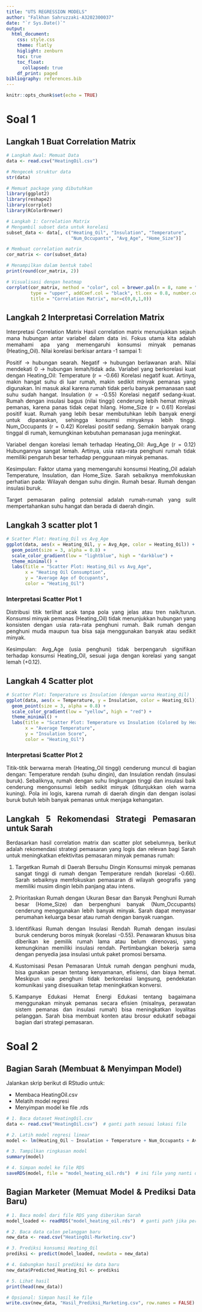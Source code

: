```yaml
---
title: "UTS REGRESSION MODELS"
author: "Falkhan Sahruzzaki-A3202300037"
date: "`r Sys.Date()`"
output: 
  html_document:
    css: style.css
    theme: flatly
    higlight: zenburn
    toc: true
    toc_float:
      collapsed: true
    df_print: paged
bibliography: references.bib
---
```


```{=html}
<style>
body{
text-align: justify}
</style>
```

```r
knitr::opts_chunk$set(echo = TRUE)
```
# Soal 1

## Langkah 1 Buat Correlation Matrix
```r
# Langkah Awal: Memuat Data
data <- read.csv("HeatingOil.csv")

# Mengecek struktur data
str(data)

# Memuat package yang dibutuhkan
library(ggplot2)
library(reshape2)
library(corrplot)
library(RColorBrewer)

# Langkah 1: Correlation Matrix
# Mengambil subset data untuk korelasi
subset_data <- data[, c("Heating_Oil", "Insulation", "Temperature", 
                        "Num_Occupants", "Avg_Age", "Home_Size")]

# Membuat correlation matrix
cor_matrix <- cor(subset_data)

# Menampilkan dalam bentuk tabel
print(round(cor_matrix, 2))

# Visualisasi dengan heatmap
corrplot(cor_matrix, method = "color", col = brewer.pal(n = 8, name = "RdYlBu"),
         type = "upper", addCoef.col = "black", tl.cex = 0.8, number.cex = 0.8,
         title = "Correlation Matrix", mar=c(0,0,1,0))
```

## Langkah 2 Interpretasi Correlation Matrix
Interpretasi Correlation Matrix
Hasil correlation matrix menunjukkan sejauh mana hubungan antar variabel dalam data ini. Fokus utama kita adalah memahami apa yang memengaruhi konsumsi minyak pemanas (Heating_Oil). Nilai korelasi berkisar antara -1 sampai 1:

Positif → hubungan searah.
Negatif → hubungan berlawanan arah.
Nilai mendekati 0 → hubungan lemah/tidak ada.
Variabel yang berkorelasi kuat dengan Heating_Oil:
Temperature (r = -0.66)
Korelasi negatif kuat.
Artinya, makin hangat suhu di luar rumah, makin sedikit minyak pemanas yang digunakan.
Ini masuk akal karena rumah tidak perlu banyak pemanasan saat suhu sudah hangat.
Insulation (r = -0.55)
Korelasi negatif sedang-kuat.
Rumah dengan insulasi bagus (nilai tinggi) cenderung lebih hemat minyak pemanas, karena panas tidak cepat hilang.
Home_Size (r = 0.61)
Korelasi positif kuat.
Rumah yang lebih besar membutuhkan lebih banyak energi untuk dipanaskan, sehingga konsumsi minyaknya lebih tinggi.
Num_Occupants (r = 0.42)
Korelasi positif sedang.
Semakin banyak orang tinggal di rumah, kemungkinan kebutuhan pemanasan juga meningkat.

Variabel dengan korelasi lemah terhadap Heating_Oil:
Avg_Age (r = 0.12)
Hubungannya sangat lemah.
Artinya, usia rata-rata penghuni rumah tidak memiliki pengaruh besar terhadap penggunaan minyak pemanas.

Kesimpulan:
Faktor utama yang memengaruhi konsumsi Heating_Oil adalah Temperature, Insulation, dan Home_Size.
Sarah sebaiknya memfokuskan perhatian pada:
Wilayah dengan suhu dingin.
Rumah besar.
Rumah dengan insulasi buruk.

Target pemasaran paling potensial adalah rumah-rumah yang sulit mempertahankan suhu hangat dan berada di daerah dingin.

## Langkah 3 scatter plot 1
```r
# Scatter Plot: Heating_Oil vs Avg_Age
ggplot(data, aes(x = Heating_Oil, y = Avg_Age, color = Heating_Oil)) +
  geom_point(size = 3, alpha = 0.8) +
  scale_color_gradient(low = "lightblue", high = "darkblue") +
  theme_minimal() +
  labs(title = "Scatter Plot: Heating_Oil vs Avg_Age",
       x = "Heating Oil Consumption",
       y = "Average Age of Occupants",
       color = "Heating_Oil")

```
### Interpretasi Scatter Plot 1
Distribusi titik terlihat acak tanpa pola yang jelas atau tren naik/turun.
Konsumsi minyak pemanas (Heating_Oil) tidak menunjukkan hubungan yang konsisten dengan usia rata-rata penghuni rumah.
Baik rumah dengan penghuni muda maupun tua bisa saja menggunakan banyak atau sedikit minyak.

Kesimpulan: Avg_Age (usia penghuni) tidak berpengaruh signifikan terhadap konsumsi Heating_Oil, sesuai juga dengan korelasi yang sangat lemah (+0.12).

## Langkah 4 Scatter plot
```r
# Scatter Plot: Temperature vs Insulation (dengan warna Heating_Oil)
ggplot(data, aes(x = Temperature, y = Insulation, color = Heating_Oil)) +
  geom_point(size = 3, alpha = 0.8) +
  scale_color_gradient(low = "yellow", high = "red") +
  theme_minimal() +
  labs(title = "Scatter Plot: Temperature vs Insulation (Colored by Heating_Oil)",
       x = "Average Temperature",
       y = "Insulation Score",
       color = "Heating_Oil")

```

### Interpretasi Scatter Plot 2
Titik-titik berwarna merah (Heating_Oil tinggi) cenderung muncul di bagian dengan:
Temperature rendah (suhu dingin), dan
Insulation rendah (insulasi buruk).
Sebaliknya, rumah dengan suhu lingkungan tinggi dan insulasi baik cenderung mengonsumsi lebih sedikit minyak (ditunjukkan oleh warna kuning).
Pola ini logis, karena rumah di daerah dingin dan dengan isolasi buruk butuh lebih banyak pemanas untuk menjaga kehangatan.

## Langkah 5  Rekomendasi Strategi Pemasaran untuk Sarah
Berdasarkan hasil correlation matrix dan scatter plot sebelumnya, berikut adalah rekomendasi strategi pemasaran yang logis dan relevan bagi Sarah untuk meningkatkan efektivitas pemasaran minyak pemanas rumah:

1. Targetkan Rumah di Daerah Bersuhu Dingin
Konsumsi minyak pemanas sangat tinggi di rumah dengan Temperature rendah (korelasi -0.66).
Sarah sebaiknya memfokuskan pemasaran di wilayah geografis yang memiliki musim dingin lebih panjang atau intens.

2. Prioritaskan Rumah dengan Ukuran Besar dan Banyak Penghuni
Rumah besar (Home_Size) dan berpenghuni banyak (Num_Occupants) cenderung menggunakan lebih banyak minyak.
Sarah dapat menyasar perumahan keluarga besar atau rumah dengan banyak ruangan.

3. Identifikasi Rumah dengan Insulasi Rendah
Rumah dengan insulasi buruk cenderung boros minyak (korelasi -0.55).
Penawaran khusus bisa diberikan ke pemilik rumah lama atau belum direnovasi, yang kemungkinan memiliki insulasi rendah.
Pertimbangkan bekerja sama dengan penyedia jasa insulasi untuk paket promosi bersama.

4. Kustomisasi Pesan Pemasaran
Untuk rumah dengan penghuni muda, bisa gunakan pesan tentang kenyamanan, efisiensi, dan biaya hemat.
Meskipun usia penghuni tidak berkorelasi langsung, pendekatan komunikasi yang disesuaikan tetap meningkatkan konversi.

5. Kampanye Edukasi Hemat Energi
Edukasi tentang bagaimana menggunakan minyak pemanas secara efisien (misalnya, perawatan sistem pemanas dan insulasi rumah) bisa meningkatkan loyalitas pelanggan.
Sarah bisa membuat konten atau brosur edukatif sebagai bagian dari strategi pemasaran.



# Soal 2

## Bagian Sarah (Membuat & Menyimpan Model)
Jalankan skrip berikut di RStudio untuk:

- Membaca HeatingOil.csv
- Melatih model regresi
- Menyimpan model ke file .rds

```r
# 1. Baca dataset HeatingOil.csv
data <- read.csv("HeatingOil.csv")  # ganti path sesuai lokasi file

# 2. Latih model regresi linear
model <- lm(Heating_Oil ~ Insulation + Temperature + Num_Occupants + Avg_Age + Home_Size, data = data)

# 3. Tampilkan ringkasan model
summary(model)

# 4. Simpan model ke file RDS
saveRDS(model, file = "model_heating_oil.rds")  # ini file yang nanti dibagikan ke marketer

```

## Bagian Marketer (Memuat Model & Prediksi Data Baru)

```r
# 1. Baca model dari file RDS yang diberikan Sarah
model_loaded <- readRDS("model_heating_oil.rds")  # ganti path jika perlu

# 2. Baca data calon pelanggan baru
new_data <- read.csv("HeatingOil-Marketing.csv")

# 3. Prediksi konsumsi Heating_Oil
prediksi <- predict(model_loaded, newdata = new_data)

# 4. Gabungkan hasil prediksi ke data baru
new_data$Predicted_Heating_Oil <- prediksi

# 5. Lihat hasil
print(head(new_data))

# Opsional: Simpan hasil ke file
write.csv(new_data, "Hasil_Prediksi_Marketing.csv", row.names = FALSE)

```


